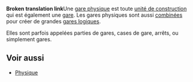 '''Broken translation link'''Une [[Main/fr/Gare physique|gare physique]] est toute [[Main/fr/Unité de construction|unité de construction]] qui est également une [[Main/fr/Gares|gare]]. Les gares physiques sont aussi [[Main/fr/Gare combinée|combinées]] pour créer de grandes [[Main/fr/Gare logique|gares logiques]].

Elles sont parfois appelées parties de gares, cases de gare, arrêts, ou simplement gares.

== Voir aussi ==

* [[Main/fr/Physique|Physique]]